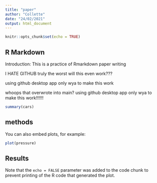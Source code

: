 ```yaml
---
title: "paper"
author: "Collette"
date: "24/02/2021"
output: html_document
---
```


```r
knitr::opts_chunk$set(echo = TRUE)
```

## R Markdown
Introduction:
This is a practice of Rmarkdown paper writing

I HATE GITHUB
truly the worst
will this even work???


using github desktop app only wya to make this work


whoops that overwrote into main?
using github desktop app only wya to make this work!!!!!!
```r
summary(cars)

```

## methods

You can also embed plots, for example:

```r
plot(pressure)
```

## Results 
Note that the `echo = FALSE` parameter was added to the code chunk to prevent printing of the R code that generated the plot.
